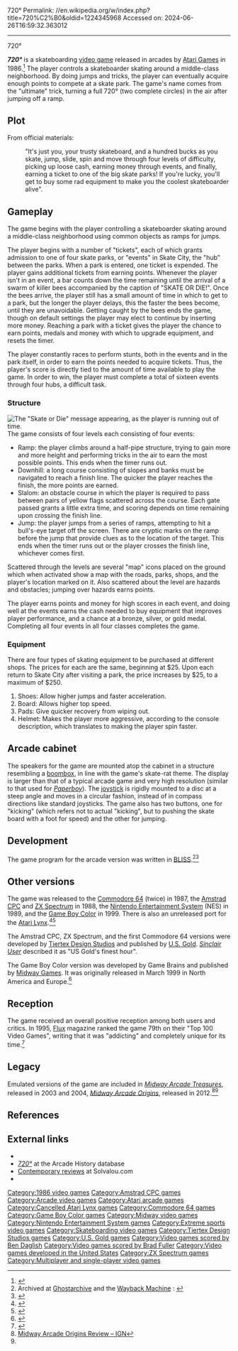 720°
Permalink: //en.wikipedia.org/w/index.php?title=720%C2%B0&oldid=1224345968
Accessed on: 2024-06-26T16:59:32.363012



------
720°
{{more citations needed|date=June 2008}}
{{Infobox video game
| title = 720°
| image = 720-arcadegame.jpg
| caption = Arcade flyer
| developer = [[Atari Games]]
| publisher = Atari Games
| designer = John Salwitz <br> Dave Ralston
| programmer = John Salwitz
| artist = Dave Ralston
| composer = '''Arcade'''<br>Hal Canon<br>Earl Vickers<br>[[Brad Fuller (composer)|Brad Fuller]]<br>'''NES'''<br>Neil Brennan
| released = '''Arcade'''{{vgrelease|WW|December 1986}} 
'''Game Boy Color''' {{vgrelease|NA|March 4, 1999<ref>{{Cite magazine |date=1999-10-12 |title=Game Informer News |magazine=[[Game Informer]] |url=http://www.gameinformer.com/news/mar99/030499b.html |access-date=2023-04-06 |archive-url=https://web.archive.org/web/19991012131900/http://www.gameinformer.com/news/mar99/030499b.html |archive-date=1999-10-12}}</ref>|EU|March 1999}}
| genre = [[Sports game|Sports]]
| modes = 1-2 players alternating turns
| platforms = [[Arcade video game|Arcade]], [[Amstrad CPC]], [[Commodore 64]], [[Nintendo Entertainment System|NES]], [[ZX Spectrum]], [[Game Boy Color]], [[PlayStation 2]], [[GameCube]], [[Xbox]], [[Microsoft Windows|Windows]], [[PlayStation 3]], [[Xbox 360]]
| arcade system = [[Atari System 2]]
}}

'''''720°''''' is a skateboarding [[video game]] released in arcades by [[Atari Games]] in 1986.<ref>{{cite web|url =http://www.arcade-museum.com/game_detail.php?game_id=6791|title =720°|publisher =The International Arcade Museum|access-date =5 Oct 2013}}</ref> The player controls a skateboarder skating around a middle-class neighborhood. By doing jumps and tricks, the player can eventually acquire enough points to compete at a skate park. The game's name comes from the "ultimate" trick, turning a full 720° (two complete circles) in the air after jumping off a ramp.

==Plot==
From official materials:
:"It's just you, your trusty skateboard, and a hundred bucks as you skate, jump, slide, spin and move through four levels of difficulty, picking up loose cash, earning money through events, and finally, earning a ticket to one of the big skate parks! If you're lucky, you'll get to buy some rad equipment to make you the coolest skateboarder alive".

==Gameplay==
The game begins with the player controlling a skateboarder skating around a middle-class neighborhood using common objects as ramps for jumps.

The player begins with a number of "tickets", each of which grants admission to one of four skate parks, or "events" in Skate City, the "hub" between the parks. When a park is entered, one ticket is expended. The player gains additional tickets from earning points. Whenever the player isn't in an event, a bar counts down the time remaining until the arrival of a swarm of killer bees accompanied by the caption of "SKATE OR DIE!". Once the bees arrive, the player still has a small amount of time in which to get to a park, but the longer the player delays, this the faster the bees become, until they are unavoidable. Getting caught by the bees ends the game, though on default settings the player may elect to continue by inserting more money. Reaching a park with a ticket gives the player the chance to earn points, medals and money with which to upgrade equipment, and resets the timer.

The player constantly races to perform stunts, both in the events and in the park itself, in order to earn the points needed to acquire tickets. Thus, the player's score is directly tied to the amount of time available to play the game. In order to win, the player must complete a total of sixteen events through four hubs, a difficult task.

===Structure===
[[Image:720 Degrees 02.png|thumb|right|The "Skate or Die" message appearing, as the player is running out of time.]]
The game consists of four levels each consisting of four events:
* Ramp: the player climbs around a half-pipe structure, trying to gain more and more height and performing tricks in the air to earn the most possible points. This ends when the timer runs out.
* Downhill: a long course consisting of slopes and banks must be navigated to reach a finish line. The quicker the player reaches the finish, the more points are earned.
* Slalom: an obstacle course in which the player is required to pass between pairs of yellow flags scattered across the course. Each gate passed grants a little extra time, and scoring depends on time remaining upon crossing the finish line.
* Jump: the player jumps from a series of ramps, attempting to hit a bull's-eye target off the screen. There are cryptic marks on the ramp before the jump that provide clues as to the location of the target. This ends when the timer runs out or the player crosses the finish line, whichever comes first.

Scattered through the levels are several "map" icons placed on the ground which when activated show a map with the roads, parks, shops, and the player's location marked on it. Also scattered about the level are hazards and obstacles; jumping over hazards earns points.

The player earns points and money for high scores in each event, and doing well at the events earns the cash needed to buy equipment that improves player performance, and a chance at a bronze, silver, or gold medal. Completing all four events in all four classes completes the game.

===Equipment===
There are four types of skating equipment to be purchased at different shops. The prices for each are the same, beginning at $25. Upon each return to Skate City after visiting a park, the price increases by $25, to a maximum of $250.

#Shoes: Allow higher jumps and faster acceleration.
#Board: Allows higher top speed.
#Pads: Give quicker recovery from wiping out.
#Helmet: Makes the player more aggressive, according to the console description, which translates to making the player spin faster.

==Arcade cabinet==
The speakers for the game are mounted atop the cabinet in a structure resembling a [[boombox]], in line with the game's skate-rat theme. The display is larger than that of a typical arcade game and very high resolution (similar to that used for ''[[Paperboy (game)|Paperboy]]''). The [[joystick]] is rigidly mounted to a disc at a steep angle and moves in a circular fashion, instead of in compass directions like standard joysticks. The game also has two buttons, one for "kicking" (which refers not to actual "kicking", but to pushing the skate board with a foot for speed) and the other for jumping.

==Development==
The game program for the arcade version was written in [[BLISS (programming language)|BLISS]].<ref>Archived at [https://ghostarchive.org/varchive/youtube/20211211/MREsJsRZqu0 Ghostarchive] {{cbignore}} and the [https://web.archive.org/web/20190505154516/https://www.youtube.com/watch?v=MREsJsRZqu0 Wayback Machine] {{cbignore}}: {{Citation|last=GDC|title=Classic Game Postmortem: Paperboy|date=2019-05-01|url=https://www.youtube.com/watch?v=MREsJsRZqu0|access-date=2019-05-10}} {{cbignore}}</ref><ref name=retrogamer141>{{cite magazine|title=The Making of 720|magazine=[[Retro Gamer]]|issue=141|pages=62–65|author=Kieren Hawken}}</ref>

==Other versions==
The game was released to the [[Commodore 64]] (twice) in 1987, the [[Amstrad CPC]] and [[ZX Spectrum]] in 1988, the [[Nintendo Entertainment System]] (NES) in 1989, and the [[Game Boy Color]] in 1999. There is also an unreleased port for the [[Atari Lynx]].<ref name="AUKLL92">{{cite web|url=http://www.atarimania.com/catalog-atari-atari-uk-lynx-log_369_L.html|title=Atari (UK) – Lynx Log - 1992|website= atarimania.com|access-date=2019-04-21}}</ref><ref name="AUKLL292">{{cite web|url=http://www.atarimania.com/catalog-atari-atari-uk-lynx-log-2_370_L.html|title=Atari (UK) – Lynx Log 2 - 1992|website= atarimania.com|access-date=2019-04-21|archive-url=https://web.archive.org/web/20180409171446/http://www.atarimania.com/catalog-atari-atari-uk-lynx-log-2_370_L.html|archive-date=2018-04-09|url-status=live}}</ref>

The Amstrad CPC, ZX Spectrum, and the first Commodore 64 versions were developed by [[Tiertex Design Studios]] and published by [[U.S. Gold]]. ''[[Sinclair User]]'' described it as "US Gold's finest hour".

The Game Boy Color version was developed by Game Brains and published by [[Midway Games]]. It was originally released in March 1999 in North America and Europe.<ref>{{Cite web|title=720 Degrees for Game Boy Color - GameFAQs|url=https://gamefaqs.gamespot.com/gbc/581519-720-degrees|access-date=2020-10-21|website=GameFaqs}}</ref>

==Reception==
{{Video game reviews
| CVG = 28/40<ref>{{cite web|url=https://archive.org/stream/cvg-magazine-075/CVG_075_Jan_1988#page/n26/mode/2up |title=CVG Magazine Issue 075 |date=January 1988 |publisher=EMAP |access-date=2018-05-08}}</ref>
| CRASH = 81%<ref>{{cite magazine|url=https://archive.org/stream/crash-magazine-47/Crash_47_Dec_1987#page/n25/mode/2up |title=Crash Magazine Issue 47 |magazine=Newsfield |access-date=2018-05-08}}</ref>
| GI = 9.75/10<ref>{{cite magazine|title=Classic Reviews: ''720°''|magazine=Game Informer|volume=10|issue=91|date=November 2000|page=162}}</ref>
| SUser = {{Rating|10|10}}<ref>{{cite web|url=https://archive.org/stream/sinclair-user-magazine-068/SinclairUser_068_Nov_1987#page/n23/mode/2up |title=Sinclair User Magazine Issue 068 |date=November 1987 |publisher=EMAP |access-date=2018-05-08}}</ref>
| YSinclair = 9/10<ref>{{cite web|url=https://archive.org/stream/your-sinclair-25/YourSinclair_25_Jan_1988#page/n91/mode/2up |title=Your Sinclair Magazine Issue 25 |date=January 1988 |publisher=Dennis Publishing |access-date=2018-05-08}}</ref>
| rev1 = ''[[The Games Machine]]''
| rev1Score = 83%<ref>{{cite magazine|url=https://archive.org/stream/the-games-machine-02/TheGamesMachine02#page/n43/mode/2up |title=The Games Machine Issue 02 |magazine=Newsfield |access-date=2018-05-08}}</ref>
| rev2 = ''MicroHobby'' (ES)
| rev2Score = {{Rating|5|5}}<ref>{{cite web|url=https://archive.org/stream/microhobby-magazine-164.pdf/MicroHobby_164#page/n37/mode/2up |title=MicroHobby Magazine Issue 164 |publisher=Hobby Press |access-date=2018-05-08}}</ref>
| rev3 = ''[[ACE (games magazine)|ACE]]''
| rev3Score = 721<ref>{{cite web|url=https://archive.org/stream/ace-magazine-04/ACE_Issue_04_1988_Jan#page/n61/mode/2up |title=ACE Magazine Issue 04 |date=January 1988 |publisher=Future Publishing |access-date=2012-02-11}}</ref>
| award1Pub = ''Sinclair User''
| award1 = SU Classic
| award2Pub = ''Your Sinclair''
| award2 = Megagame
}}

The game received an overall positive reception among both users and critics. In 1995, [[Flux (magazine)|Flux]] magazine ranked the game 79th on their "Top 100 Video Games", writing that it was "addicting" and completely unique for its time.<ref>{{Cite journal |date=April 1995 |title=Top 100 Video Games |url=https://archive.org/details/flux-issue-4/page/n31/mode/2up |journal=Flux |issue=4 |pages=32}}</ref>

==Legacy==
Emulated versions of the game are included in ''[[Midway Arcade Treasures]]'', released in 2003 and 2004, ''[[Midway Arcade Origins]]'', released in 2012.<ref>[http://www.ign.com/articles/2012/11/14/midway-arcade-origins-review Midway Arcade Origins Review – IGN<!-- Bot generated title -->]</ref><ref name=retrogamer141 />

==References==
{{reflist}}

==External links==
* {{KLOV game|id=6791}}
* [http://www.arcade-history.com/?page=detail&id=23 ''720°''] at the Arcade History database
* [http://www.solvalou.com/subpage/arcade_reviews/5/4/720_review.html Contemporary reviews] at Solvalou.com
* {{WoS_game|id=0000041}}

{{Atari Games}}

{{DEFAULTSORT:720}}
[[Category:1986 video games]]
[[Category:Amstrad CPC games]]
[[Category:Arcade video games]]
[[Category:Atari arcade games]]
[[Category:Cancelled Atari Lynx games]]
[[Category:Commodore 64 games]]
[[Category:Game Boy Color games]]
[[Category:Midway video games]]
[[Category:Nintendo Entertainment System games]]
[[Category:Extreme sports video games]]
[[Category:Skateboarding video games]]
[[Category:Tiertex Design Studios games]]
[[Category:U.S. Gold games]]
[[Category:Video games scored by Ben Daglish]]
[[Category:Video games scored by Brad Fuller]]
[[Category:Video games developed in the United States]]
[[Category:ZX Spectrum games]]
[[Category:Multiplayer and single-player video games]]